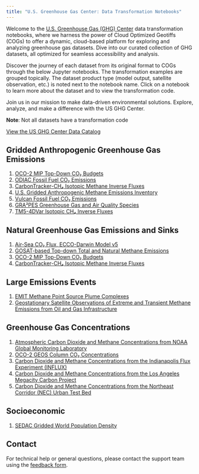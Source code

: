 ```yaml
---
title: "U.S. Greenhouse Gas Center: Data Transformation Notebooks"
---
```


Welcome to the [U.S. Greenhouse Gas (GHG) Center](https://earth.gov/ghgcenter) data transformation notebooks, where we harness the power of Cloud Optimized Geotiffs (COGs) to offer a dynamic, cloud-based platform for exploring and analyzing greenhouse gas datasets.
Dive into our curated collection of GHG datasets, all optimized for seamless accessibility and analysis. 

Discover the journey of each dataset from its original format to COGs through the below Jupyter notebooks. The transformation examples are grouped topically. The dataset product type (model output, satellite observation, etc.) is noted next to the notebook name. Click on a notebook to learn more about the dataset and to view the transformation code.

Join us in our mission to make data-driven environmental solutions.
Explore, analyze, and make a difference with the US GHG Center.

**Note**: Not all datasets have a transformation code

[View the US GHG Center Data Catalog](https://earth.gov/ghgcenter/data-catalog)

## Gridded Anthropogenic Greenhouse Gas Emissions
1. [OCO-2 MIP Top-Down CO₂ Budgets](cog_transformation/oco2-mip-co2budget-yeargrid-v1.ipynb)
2. [ODIAC Fossil Fuel CO₂ Emissions](cog_transformation/odiac-ffco2-monthgrid-v2023.ipynb)
3. [CarbonTracker-CH₄ Isotopic Methane Inverse Fluxes](cog_transformation/ct-ch4-monthgrid-v2023.ipynb)
4. [U.S. Gridded Anthropogenic Methane Emissions Inventory](cog_transformation/epa-ch4emission-grid-v2express.ipynb)
5. [Vulcan Fossil Fuel CO₂ Emissions](cog_transformation/vulcan-ffco2-yeargrid-v4.ipynb)
6. [GRA²PES Greenhouse Gas and Air Quality Species](cog_transformation/gra2pes-ghg-monthgrid-v1.ipynb)
7. [TM5-4DVar Isotopic CH₄ Inverse Fluxes](cog_transformation/tm54dvar-ch4flux-monthgrid-v1.ipynb)

## Natural Greenhouse Gas Emissions and Sinks
1. [Air-Sea CO₂ Flux, ECCO-Darwin Model v5](cog_transformation/eccodarwin-co2flux-monthgrid-v5.ipynb)
2. [GOSAT-based Top-down Total and Natural Methane Emissions](cog_transformation/gosat-based-ch4budget-yeargrid-v1.ipynb)
3. [OCO-2 MIP Top-Down CO₂ Budgets](cog_transformation/oco2-mip-co2budget-yeargrid-v1.ipynb)
4. [CarbonTracker-CH₄ Isotopic Methane Inverse Fluxes](cog_transformation/ct-ch4-monthgrid-v2023.ipynb)


## Large Emissions Events
1. [EMIT Methane Point Source Plume Complexes](cog_transformation/emit-ch4plume-v1.ipynb)
2. [Geostationary Satellite Observations of Extreme and Transient Methane Emissions from Oil and Gas Infrastructure](cog_transformation/goes-ch4plume-v1.ipynb)

## Greenhouse Gas Concentrations
1. [Atmospheric Carbon Dioxide and Methane Concentrations from NOAA Global Monitoring Laboratory](cog_transformation/noaa-gggrn-concentrations.ipynb)
2. [OCO-2 GEOS Column CO₂ Concentrations](cog_transformation/oco2geos-co2-daygrid-v10r.ipynb)
3. [Carbon Dioxide and Methane Concentrations from the Indianapolis Flux Experiment (INFLUX)](cog_transformation/influx-testbed-ghg-concentrations.ipynb)
4. [Carbon Dioxide and Methane Concentrations from the Los Angeles Megacity Carbon Project](cog_transformation/lam-testbed-ghg-concentrations.ipynb)
5. [Carbon Dioxide and Methane Concentrations from the Northeast Corridor (NEC) Urban Test Bed](cog_transformation/nec-testbed-ghg-concentrations.ipynb)

## Socioeconomic
1. [SEDAC Gridded World Population Density](cog_transformation/sedac-popdensity-yeargrid5yr-v4.11.ipynb)

## Contact

For technical help or general questions, please contact the support team using the [feedback form](https://docs.google.com/forms/d/e/1FAIpQLSeVWCrnca08Gt_qoWYjTo6gnj1BEGL4NCUC9VEiQnXA02gzVQ/viewform).